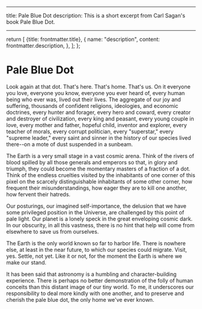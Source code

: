 
---

title: Pale Blue Dot
description: This is a short excerpt from Carl Sagan's book Pale Blue Dot.

---

  return [
    {title: frontmatter.title},
    {
      name: "description",
      content: frontmatter.description,
    },
  ];
};

# Pale Blue Dot

Look again at that dot. That's here. That's home. That's us. On it everyone you love, everyone you know, everyone you ever heard of, every human being who ever was, lived out their lives. The aggregate of our joy and suffering, thousands of confident religions, ideologies, and economic doctrines, every hunter and forager, every hero and coward, every creator and destroyer of civilization, every king and peasant, every young couple in love, every mother and father, hopeful child, inventor and explorer, every teacher of morals, every corrupt politician, every "superstar," every "supreme leader," every saint and sinner in the history of our species lived there--on a mote of dust suspended in a sunbeam.

The Earth is a very small stage in a vast cosmic arena. Think of the rivers of blood spilled by all those generals and emperors so that, in glory and triumph, they could become the momentary masters of a fraction of a dot. Think of the endless cruelties visited by the inhabitants of one corner of this pixel on the scarcely distinguishable inhabitants of some other corner, how frequent their misunderstandings, how eager they are to kill one another, how fervent their hatreds.

Our posturings, our imagined self-importance, the delusion that we have some privileged position in the Universe, are challenged by this point of pale light. Our planet is a lonely speck in the great enveloping cosmic dark. In our obscurity, in all this vastness, there is no hint that help will come from elsewhere to save us from ourselves.

The Earth is the only world known so far to harbor life. There is nowhere else, at least in the near future, to which our species could migrate. Visit, yes. Settle, not yet. Like it or not, for the moment the Earth is where we make our stand.

It has been said that astronomy is a humbling and character-building experience. There is perhaps no better demonstration of the folly of human conceits than this distant image of our tiny world. To me, it underscores our responsibility to deal more kindly with one another, and to preserve and cherish the pale blue dot, the only home we've ever known.
